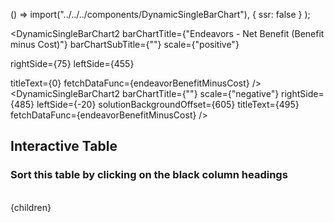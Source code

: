 



  () => import("../../../components/DynamicSingleBarChart"),
  { ssr: false }
);

<DynamicSingleBarChart2
  barChartTitle={"Endeavors - Net Benefit (Benefit minus Cost)"}
  barChartSubTitle={""}
  scale={"positive"}

  rightSide={75}
  leftSide={455}

  titleText={0}
  fetchDataFunc={endeavorBenefitMinusCost}
/>
<DynamicSingleBarChart2
  barChartTitle={""}
  scale={"negative"}
  rightSide={485}
  leftSide={-20}
  solutionBackgroundOffset={605}
  titleText={495}
  fetchDataFunc={endeavorBenefitMinusCost}
/>
<br/>
## Interactive Table
### Sort this table by clicking on the black column headings
<br/>
<EndeavorTable />

<FullSetOfEndeavorReferences />

  <Article 
    focusAreaUrl={focusAreaUrl} 
    hierarchy={hierarchy} 
    site={site}
  >
    {children}
  </Article>
